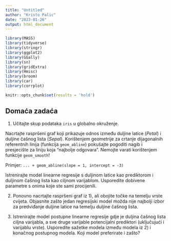 ```yaml
---
title: "Untitled"
author: "Kristo Palic"
date: "2023-01-26"
output: html_document
---
```


```r
library(MASS)
library(tidyverse)
library(stringr)
library(ggplot2)
library(GGally)
library(sn)
library(gridExtra)
library(Hmisc)
library(broom)
library(car)
library(corrplot)

knitr::opts_chunk$set(results = 'hold')
```




## Domaća zadaća

1. Učitajte skup podataka `iris` u globalno okruženje.

Nacrtajte raspršeni graf koji prikazuje odnos između duljine latice (*Petal*) i duljine čašnog lista (*Sepal*). Korištenjem geometrije za crtanje dijagonalnih referentnih linija (funkcija `geom_abline`) pokušajte pogoditi nagib i presjecište za liniju koja "najbolje odgovara". Nemojte varati korištenjem funkcije `geom_smooth`!

Primjer: `... + geom_abline(slope = 1, intercept = -3)`

Istrenirajte model linearne regresije s duljinom latice kao prediktorom i duljinom čašnog lista kao ciljnom varijablom. Usporedite dobivene parametre s onima koje ste sami procijenili.

2. Ponovno nacrtajte raspršeni graf iz 1), ali obojite točke na temelju vrste cvijeta. Objasnite zašto jedan regresijski model možda nije najbolji izbor za predviđanje duljine latice na temelju duljine čašnog lista.

3. Istrenirajte model postupne linearne regresije gdje je duljina čašnog lista ciljna varijabla, a sve druge varijable potencijalni prediktori (uključujući i varijablu vrste). Usporedite sažetke modela između modela iz 2) i konačnog postupnog modela. Koji model preferirate i zašto?
